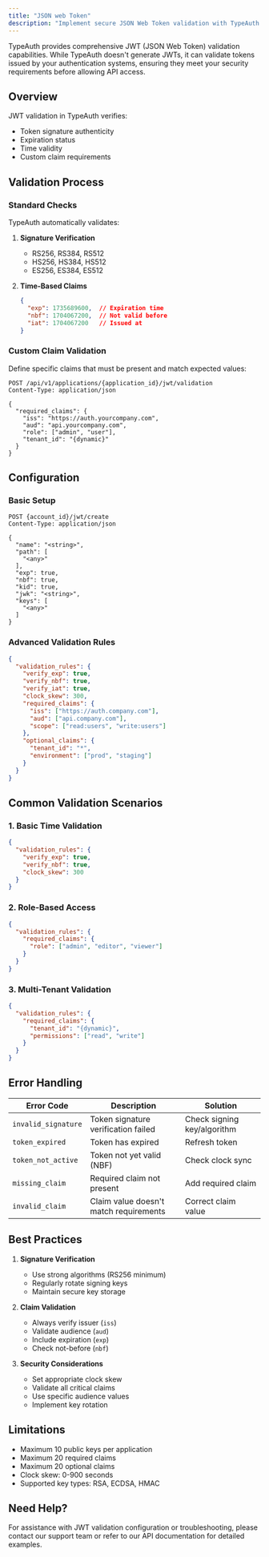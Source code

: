 ```yaml
---
title: "JSON web Token"
description: "Implement secure JSON Web Token validation with TypeAuth. Learn about signature verification, claim validation, and advanced security configurations."
---
```


TypeAuth provides comprehensive JWT (JSON Web Token) validation capabilities. While TypeAuth doesn't generate JWTs, it can validate tokens issued by your authentication systems, ensuring they meet your security requirements before allowing API access.

## Overview

JWT validation in TypeAuth verifies:
- Token signature authenticity
- Expiration status
- Time validity
- Custom claim requirements

## Validation Process

### Standard Checks

TypeAuth automatically validates:

1. **Signature Verification**
   - RS256, RS384, RS512
   - HS256, HS384, HS512
   - ES256, ES384, ES512

2. **Time-Based Claims**
   ```json
   {
     "exp": 1735689600,  // Expiration time
     "nbf": 1704067200,  // Not valid before
     "iat": 1704067200   // Issued at
   }
   ```

### Custom Claim Validation

Define specific claims that must be present and match expected values:

```http
POST /api/v1/applications/{application_id}/jwt/validation
Content-Type: application/json

{
  "required_claims": {
    "iss": "https://auth.yourcompany.com",
    "aud": "api.yourcompany.com",
    "role": ["admin", "user"],
    "tenant_id": "{dynamic}"
  }
}
```

## Configuration

### Basic Setup

```http
POST {account_id}/jwt/create
Content-Type: application/json

{
  "name": "<string>",
  "path": [
    "<any>"
  ],
  "exp": true,
  "nbf": true,
  "kid": true,
  "jwk": "<string>",
  "keys": [
    "<any>"
  ]
}
```

### Advanced Validation Rules

```json
{
  "validation_rules": {
    "verify_exp": true,
    "verify_nbf": true,
    "verify_iat": true,
    "clock_skew": 300,
    "required_claims": {
      "iss": ["https://auth.company.com"],
      "aud": ["api.company.com"],
      "scope": ["read:users", "write:users"]
    },
    "optional_claims": {
      "tenant_id": "*",
      "environment": ["prod", "staging"]
    }
  }
}
```



## Common Validation Scenarios

### 1. Basic Time Validation
```json
{
  "validation_rules": {
    "verify_exp": true,
    "verify_nbf": true,
    "clock_skew": 300
  }
}
```

### 2. Role-Based Access
```json
{
  "validation_rules": {
    "required_claims": {
      "role": ["admin", "editor", "viewer"]
    }
  }
}
```

### 3. Multi-Tenant Validation
```json
{
  "validation_rules": {
    "required_claims": {
      "tenant_id": "{dynamic}",
      "permissions": ["read", "write"]
    }
  }
}
```

## Error Handling

| Error Code | Description | Solution |
|------------|-------------|----------|
| `invalid_signature` | Token signature verification failed | Check signing key/algorithm |
| `token_expired` | Token has expired | Refresh token |
| `token_not_active` | Token not yet valid (NBF) | Check clock sync |
| `missing_claim` | Required claim not present | Add required claim |
| `invalid_claim` | Claim value doesn't match requirements | Correct claim value |

## Best Practices

1. **Signature Verification**
   - Use strong algorithms (RS256 minimum)
   - Regularly rotate signing keys
   - Maintain secure key storage

2. **Claim Validation**
   - Always verify issuer (`iss`)
   - Validate audience (`aud`)
   - Include expiration (`exp`)
   - Check not-before (`nbf`)

3. **Security Considerations**
   - Set appropriate clock skew
   - Validate all critical claims
   - Use specific audience values
   - Implement key rotation

## Limitations

- Maximum 10 public keys per application
- Maximum 20 required claims
- Maximum 20 optional claims
- Clock skew: 0-900 seconds
- Supported key types: RSA, ECDSA, HMAC

## Need Help?

For assistance with JWT validation configuration or troubleshooting, please contact our support team or refer to our API documentation for detailed examples.
